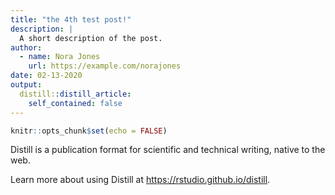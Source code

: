```yaml
---
title: "the 4th test post!"
description: |
  A short description of the post.
author:
  - name: Nora Jones
    url: https://example.com/norajones
date: 02-13-2020
output:
  distill::distill_article:
    self_contained: false
---
```


```r
knitr::opts_chunk$set(echo = FALSE)
```

Distill is a publication format for scientific and technical writing, native to the web.

Learn more about using Distill at <https://rstudio.github.io/distill>.

